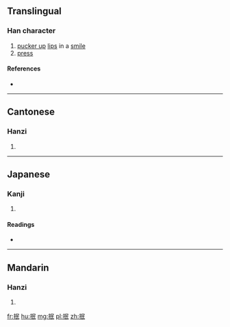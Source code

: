 ==Translingual==

===Han character===
{{Han char|rn=64|rad=手|as=05|sn=8|four=5704<sub>7</sub>|canj=手口女心 (QRVP)|ids=⿰[[扌]][[民]]}}

# [[pucker up]] [[lips]] in a [[smile]]
# [[press]]

====References====
* {{Han ref|kx=0424.100|dkj=11932|dj=0772.060|hdz=31859.030|uh=62BF|ud=25279|bh=A9D7|bd=43479}}

----

==Cantonese==

===Hanzi===
{{yue-hanzi|jyut=[[man5]]|y=man5}}

# {{defn|lang=yue|sort=手05}}

----

==Japanese==

===Kanji===
{{ja-kanji|grade=|rs=手05}}

# {{defn|lang=ja|sort=手05}}

====Readings====
* {{ja-readings|on=[[びん]] (bin), [[みん]] (min)|kun=[[なでる]] (naderu)}}

----

==Mandarin==

===Hanzi===
{{cmn-hanzi|pin=[[mǐn]] ([[min3]]), [[bì]] ([[bi4]])|wg=min<sup>3</sup>, pi<sup>4</sup>}}

# {{defn|lang=cmn|sort=手05}}

[[fr:抿]]
[[hu:抿]]
[[mg:抿]]
[[pl:抿]]
[[zh:抿]]